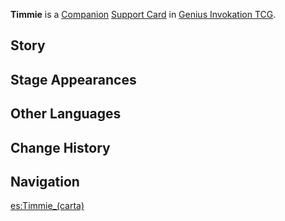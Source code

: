 {{About|the [[Genius Invokation TCG]] Support Card|the [[NPC]]|Timmie}}
{{Genius Invokation TCG Infobox
|title     = Timmie
|id        = 322007
|image     = Timmie Support Card.png
|type      = Support Card
|group     = Companion
|effect    = '''Triggers automaticlly once per Round:''' This card gains '''1 Pigeon'''.<br />When this card gains '''3 Pigeons''', discard this card, then draw 1 card and create '''Omni Element''' ×1.
|matching  = 0
|source1   = Defeat [[Timmie]] in [[Genius Invokation TCG]]
|source2   = {{Sold By}}
|features  = Timmie
}}
'''Timmie''' is a [[Companion Card|Companion]] [[Support Card]] in [[Genius Invokation TCG]].

==Story==
{{Description|"Will pigeons that have flown away come back?"|title="Pure Patience" Timmie}}

==Stage Appearances==
{{Genius Invokation TCG Stage Appearances}}

==Other Languages==
{{Transclude|Timmie|Other Languages}}

==Change History==
{{Change History|3.3}}

==Navigation==
{{Genius Invokation TCG Navbox|Support Card}}
[[es:Timmie_(carta)]]